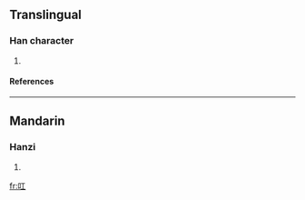 ==Translingual==
===Han character===
{{Han char|rn=30|rad=口|as=03|sn=6|four=|canj=口一 (RM)}}
# {{defn|Han|sort=口03}}
====References====
{{Han ref|kx=0174.100|dkj=03271|dj=0387.020|hdz=10576.040|uh=53FF|ud=21503}}
----
==Mandarin==
===Hanzi===
{{cmn-hanzi|pin=[[hōng]] (hong1)|wg=hung<sup>1</sup>}}
# {{defn|Mandarin}}

[[fr:叿]]